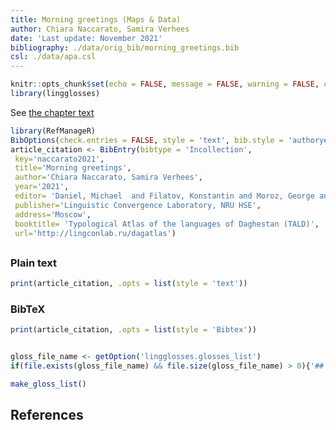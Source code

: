 ```yaml
---
title: Morning greetings (Maps & Data)
author: Chiara Naccarato, Samira Verhees
date: 'Last update: November 2021'
bibliography: ./data/orig_bib/morning_greetings.bib
csl: ./data/apa.csl
---
```


```r
knitr::opts_chunk$set(echo = FALSE, message = FALSE, warning = FALSE, comment = '')
library(lingglosses)
```

See [the chapter text](3_morning_greetings.html)

```r
library(RefManageR)
BibOptions(check.entries = FALSE, style = 'text', bib.style = 'authoryear')
article_citation <- BibEntry(bibtype = 'Incollection', 
 key='naccarato2021',
 title='Morning greetings',
 author='Chiara Naccarato, Samira Verhees',
 year='2021',
 editor= 'Daniel, Michael  and Filatov, Konstantin and Moroz, George and Mukhin, Timofey and Naccarato, Chiara and Verhees, Samira',
 publisher='Linguistic Convergence Laboratory, NRU HSE',
 address='Moscow',
 booktitle= 'Typological Atlas of the languages of Daghestan (TALD)',
 url='http://lingconlab.ru/dagatlas')
```

## {.tabset .tabset-fade .tabset-pills} 

### Plain text
```r
print(article_citation, .opts = list(style = 'text'))
```

### BibTeX

```r
print(article_citation, .opts = list(style = 'Bibtex'))
```

```r
```

```r
gloss_file_name <- getOption('lingglosses.glosses_list')
if(file.exists(gloss_file_name) && file.size(gloss_file_name) > 0){'## List of glosses'}
```
```r
make_gloss_list()
```

## References
